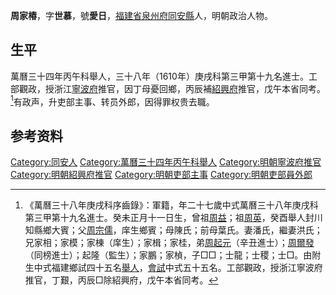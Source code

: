 {{明清人物信息框
| 姓名 = 周家椿
| 原名 =
| 圖片名稱= 
| 圖片大小 =
| 圖片說明 = 
| 最高職務 = 吏部員外郎
| 國家 = 大明 
| 爵位 =
| 籍貫 = [[福建省|福建省]][[泉州府|泉州府]][[同安縣|同安縣]]
| 族裔 = 
| 旗籍 = 
| 字號 = 
| 諡號 =
| 出生日期 = 癸未正月十一日
| 出生地點 =
| 逝世日期 = 
| 逝世地點 =
| 墓葬 =
| 配偶 = 潘氏、洪氏
| 親屬 = 曾祖[[周益|周益]]，祖[[周英|周英]]，父[[周宗儒|周宗儒]]，母陳氏；前母葉氏
| 出身 =
* 萬曆三十八年庚戌科進士
| 經歷 =
| 著作 =  
}}
'''周家椿'''{{BD|1583年||？年||}}，字'''世慕'''，號'''愛日'''，[[福建省|福建省]][[泉州府|泉州府]][[同安縣|同安縣]]人，明朝政治人物。

== 生平 ==
萬曆三十四年丙午科舉人，三十八年（1610年）庚戌科第三甲第十九名進士。工部觀政，授浙江[[寧波府|寧波府]]推官，因丁母憂回鄉，丙辰補[[紹興府|紹興府]]推官，戊午本省同考。<ref>《萬曆三十八年庚戌科序齒錄》：軍籍，年二十七歲中式萬曆三十八年庚戌科第三甲第十九名進士。癸未正月十一日生，曾祖[[周益|周益]]；祖[[周英|周英]]，癸酉舉人封川知縣鄉大賓；父[[周宗儒|周宗儒]]，庠生鄉賓；母陳氏；前母葉氏。妻潘氏，繼妻洪氏；兄家相；家模；家棟（庠生）；家楫；家桂，弟[[周起元|周起元]]（辛丑進士）；[[周爾發|周爾發]]（同榜進士）；起隆（監生）；家鵬；家楨，子□□；士龍；士稷；士□。由附生中式福建鄉試四十五名[[舉人|舉人]]，[[會試|會試]]中式五十五名。工部觀政，授浙江寧波府推官，丁艱，丙辰□除紹興府，戊午本省同考。</ref>有政声，升吏部主事、转员外郎，因得罪权贵去職。

== 参考资料 ==
{{reflist}}

{{萬曆三十八年庚戌科殿试金榜}}

{{Authority control}}

{{DEFAULTSORT:Zhou周}}
[[Category:同安人|Category:同安人]]
[[Category:萬曆三十四年丙午科舉人|Category:萬曆三十四年丙午科舉人]]
[[Category:明朝寧波府推官|Category:明朝寧波府推官]]
[[Category:明朝紹興府推官|Category:明朝紹興府推官]]
[[Category:明朝吏部主事|Category:明朝吏部主事]]
[[Category:明朝吏部員外郎|Category:明朝吏部員外郎]]


{{明朝人物小作品}}